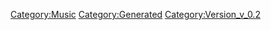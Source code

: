 {{Music
 |Name=私の彼はパイロット（PartⅠ）
 |ID=19
 |Cov=19
 |Cd=2
 |Nam=19
 |Div=19
 |Ma=2
 |SerieId=4
 |SerieLogoId=4
 |WavId=19
 |VariationId=0
 |Dsc=19
 |Strt=10
 |ValkyrieBattle=1
 |ValkyrieIntro=1
 |ValkyrieIntroSky=1
 |DivaSolo=1
 |DivaMulti=1
 |Exp=2
 |OfficialName=私の彼はパイロット（PartⅠ）
 |VocalName=飯島真理
 |Description=作品：超時空要塞マクロス<br /><br />歌手：飯島真理<br /><br />作詞：阿佐茜<br />作曲：羽田健太郎
 |StoryTitle=「歌ってくれないか？みんなのために」
 |StoryDesc=ゼントラーディとの戦争で傷ついた故郷。<br />そのあまりの惨状に涙を流すミンメイ。<br /><br />そんなミンメイに対して、考えがあると告げる輝。<br />その考えというのが、後に「ミンメイ・アタック」の<br />名で語られることとなる伝説的な作戦だった。
 |BuyURL=https://recochoku.jp/song/S14225870/
 |BannerId=1
 |AnmStoreURL=https://anime.dmkt-sp.jp/animestore/ci_pc?workId=20626
}}
[[Category:Music]]
[[Category:Generated]]
[[Category:Version_v_0.2]]
